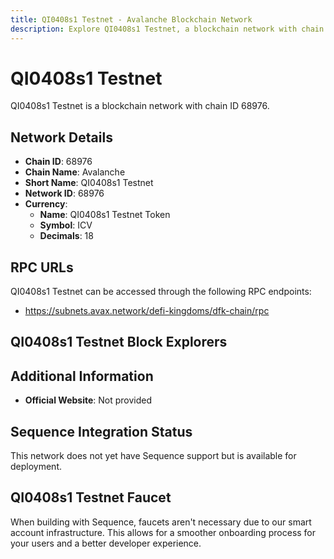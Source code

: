 ```yaml
--- 
title: QI0408s1 Testnet - Avalanche Blockchain Network
description: Explore QI0408s1 Testnet, a blockchain network with chain ID 68976. Learn about its native currency, QI0408s1 Testnet Token, and how to interact with the network.
---
```


# QI0408s1 Testnet

QI0408s1 Testnet is a blockchain network with chain ID 68976.

## Network Details

- **Chain ID**: 68976
- **Chain Name**: Avalanche
- **Short Name**: QI0408s1 Testnet
- **Network ID**: 68976
- **Currency**: 
  - **Name**: QI0408s1 Testnet Token
  - **Symbol**: ICV
  - **Decimals**: 18

## RPC URLs

QI0408s1 Testnet can be accessed through the following RPC endpoints:

- https://subnets.avax.network/defi-kingdoms/dfk-chain/rpc

## QI0408s1 Testnet Block Explorers



## Additional Information

- **Official Website**: Not provided

## Sequence Integration Status

This network does not yet have Sequence support but is available for deployment.

## QI0408s1 Testnet Faucet

When building with Sequence, faucets aren't necessary due to our smart account infrastructure. This allows for a smoother onboarding process for your users and a better developer experience.
